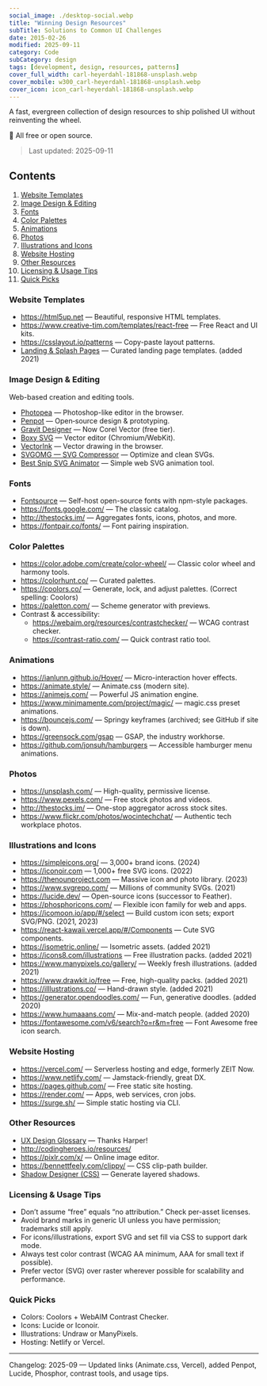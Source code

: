 ```yaml
---
social_image: ./desktop-social.webp
title: "Winning Design Resources"
subTitle: Solutions to Common UI Challenges
date: 2015-02-26
modified: 2025-09-11
category: Code
subCategory: design
tags: [development, design, resources, patterns]
cover_full_width: carl-heyerdahl-181868-unsplash.webp
cover_mobile: w300_carl-heyerdahl-181868-unsplash.webp
cover_icon: icon_carl-heyerdahl-181868-unsplash.webp
---
```


A fast, evergreen collection of design resources to ship polished UI without reinventing the wheel.

🎉 All free or open source.

> Last updated: 2025-09-11

## Contents

1. [Website Templates](#website-templates)
2. [Image Design & Editing](#image-design--editing)
3. [Fonts](#fonts)
4. [Color Palettes](#color-palettes)
5. [Animations](#animations)
6. [Photos](#photos)
7. [Illustrations and Icons](#illustrations-and-icons)
8. [Website Hosting](#website-hosting)
9. [Other Resources](#other-resources)
10. [Licensing & Usage Tips](#licensing--usage-tips)
11. [Quick Picks](#quick-picks)

### Website Templates

- https://html5up.net — Beautiful, responsive HTML templates.
- https://www.creative-tim.com/templates/react-free — Free React and UI kits.
- https://csslayout.io/patterns — Copy-paste layout patterns.
- [Landing & Splash Pages](https://github.com/nordicgiant2/awesome-landing-page) — Curated landing page templates. (added 2021)

### Image Design & Editing

Web-based creation and editing tools.

- [Photopea](https://www.photopea.com/) — Photoshop-like editor in the browser.
- [Penpot](https://penpot.app/) — Open‑source design & prototyping.
- [Gravit Designer](https://designer.gravit.io/) — Now Corel Vector (free tier).
- [Boxy SVG](https://boxy-svg.com/) — Vector editor (Chromium/WebKit).
- [VectorInk](https://vectorink.io/app/) — Vector drawing in the browser.
- [SVGOMG — SVG Compressor](https://jakearchibald.github.io/svgomg/) — Optimize and clean SVGs.
- [Best Snip SVG Animator](https://bestsnip.com/svg_animation/) — Simple web SVG animation tool.

### Fonts

- [Fontsource](https://fontsource.org) — Self-host open-source fonts with npm-style packages.
- https://fonts.google.com/ — The classic catalog.
- http://thestocks.im/ — Aggregates fonts, icons, photos, and more.
- https://fontpair.co/fonts/ — Font pairing inspiration.

### Color Palettes

- https://color.adobe.com/create/color-wheel/ — Classic color wheel and harmony tools.
- https://colorhunt.co/ — Curated palettes.
- https://coolors.co/ — Generate, lock, and adjust palettes. (Correct spelling: Coolors)
- https://paletton.com/ — Scheme generator with previews.
- Contrast & accessibility:
  - https://webaim.org/resources/contrastchecker/ — WCAG contrast checker.
  - https://contrast-ratio.com/ — Quick contrast ratio tool.

### Animations

- https://ianlunn.github.io/Hover/ — Micro-interaction hover effects.
- https://animate.style/ — Animate.css (modern site).
- https://animejs.com/ — Powerful JS animation engine.
- https://www.minimamente.com/project/magic/ — magic.css preset animations.
- https://bouncejs.com/ — Springy keyframes (archived; see GitHub if site is down).
- https://greensock.com/gsap — GSAP, the industry workhorse.
- https://github.com/jonsuh/hamburgers — Accessible hamburger menu animations.

### Photos

- https://unsplash.com/ — High-quality, permissive license.
- https://www.pexels.com/ — Free stock photos and videos.
- http://thestocks.im/ — One-stop aggregator across stock sites.
- https://www.flickr.com/photos/wocintechchat/ — Authentic tech workplace photos.

### Illustrations and Icons

- https://simpleicons.org/ — 3,000+ brand icons. (2024)
- https://iconoir.com — 1,000+ free SVG icons. (2022)
- https://thenounproject.com — Massive icon and photo library. (2023)
- https://www.svgrepo.com/ — Millions of community SVGs. (2021)
- https://lucide.dev/ — Open-source icons (successor to Feather).
- https://phosphoricons.com/ — Flexible icon family for web and apps.
- https://icomoon.io/app/#/select — Build custom icon sets; export SVG/PNG. (2021, 2023)
- https://react-kawaii.vercel.app/#/Components — Cute SVG components.
- https://isometric.online/ — Isometric assets. (added 2021)
- https://icons8.com/illustrations — Free illustration packs. (added 2021)
- https://www.manypixels.co/gallery/ — Weekly fresh illustrations. (added 2021)
- https://www.drawkit.io/free — Free, high-quality packs. (added 2021)
- https://illlustrations.co/ — Hand-drawn style. (added 2021)
- https://generator.opendoodles.com/ — Fun, generative doodles. (added 2020)
- https://www.humaaans.com/ — Mix-and-match people. (added 2020)
- https://fontawesome.com/v6/search?o=r&m=free — Font Awesome free icon search.

### Website Hosting

- https://vercel.com/ — Serverless hosting and edge, formerly ZEIT Now.
- https://www.netlify.com/ — Jamstack-friendly, great DX.
- https://pages.github.com/ — Free static site hosting.
- https://render.com/ — Apps, web services, cron jobs.
- https://surge.sh/ — Simple static hosting via CLI.

### Other Resources

- [UX Design Glossary](https://www.qualtrics.com/blog/ux-design-glossary/) — Thanks Harper!
- http://codingheroes.io/resources/
- https://pixlr.com/x/ — Online image editor.
- https://bennettfeely.com/clippy/ — CSS clip-path builder.
- [Shadow Designer (CSS)](https://brumm.af/shadows) — Generate layered shadows.

### Licensing & Usage Tips

- Don’t assume “free” equals “no attribution.” Check per-asset licenses.
- Avoid brand marks in generic UI unless you have permission; trademarks still apply.
- For icons/illustrations, export SVG and set fill via CSS to support dark mode.
- Always test color contrast (WCAG AA minimum, AAA for small text if possible).
- Prefer vector (SVG) over raster wherever possible for scalability and performance.

### Quick Picks

- Colors: Coolors + WebAIM Contrast Checker.
- Icons: Lucide or Iconoir.
- Illustrations: Undraw or ManyPixels.
- Hosting: Netlify or Vercel.

---

Changelog: 2025-09 — Updated links (Animate.css, Vercel), added Penpot, Lucide, Phosphor, contrast tools, and usage tips.
